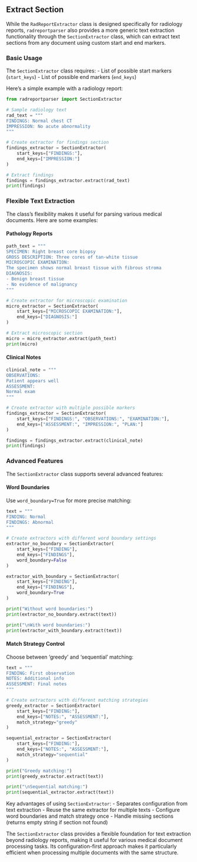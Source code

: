 ## Extract Section

While the `RadReportExtractor` class is designed specifically for radiology reports, `radreportparser` also provides a more generic text extraction functionality through the `SectionExtractor` class, which can extract text sections from any document using custom start and end markers.

### Basic Usage

The `SectionExtractor` class requires:
- List of possible start markers (`start_keys`)
- List of possible end markers (`end_keys`)

Here's a simple example with a radiology report:

```python
from radreportparser import SectionExtractor

# Sample radiology text
rad_text = """
FINDINGS: Normal chest CT
IMPRESSION: No acute abnormality
"""

# Create extractor for findings section
findings_extractor = SectionExtractor(
    start_keys=["FINDINGS:"],
    end_keys=["IMPRESSION:"]
)

# Extract findings
findings = findings_extractor.extract(rad_text)
print(findings)
```

### Flexible Text Extraction

The class's flexibility makes it useful for parsing various medical documents. Here are some examples:

#### Pathology Reports

```python
path_text = """
SPECIMEN: Right breast core biopsy
GROSS DESCRIPTION: Three cores of tan-white tissue
MICROSCOPIC EXAMINATION: 
The specimen shows normal breast tissue with fibrous stroma
DIAGNOSIS:
- Benign breast tissue
- No evidence of malignancy
"""

# Create extractor for microscopic examination
micro_extractor = SectionExtractor(
    start_keys=["MICROSCOPIC EXAMINATION:"],
    end_keys=["DIAGNOSIS:"]
)

# Extract microscopic section
micro = micro_extractor.extract(path_text)
print(micro)
```

#### Clinical Notes

```python
clinical_note = """
OBSERVATIONS:
Patient appears well
ASSESSMENT:
Normal exam
"""

# Create extractor with multiple possible markers
findings_extractor = SectionExtractor(
    start_keys=["FINDINGS:", "OBSERVATIONS:", "EXAMINATION:"],
    end_keys=["ASSESSMENT:", "IMPRESSION:", "PLAN:"]
)

findings = findings_extractor.extract(clinical_note)
print(findings)
```

### Advanced Features

The `SectionExtractor` class supports several advanced features:

#### Word Boundaries

Use `word_boundary=True` for more precise matching:

```python
text = """
FINDING: Normal
FINDINGS: Abnormal
"""

# Create extractors with different word boundary settings
extractor_no_boundary = SectionExtractor(
    start_keys=["FINDING"],
    end_keys=["FINDINGS"],
    word_boundary=False
)

extractor_with_boundary = SectionExtractor(
    start_keys=["FINDING"],
    end_keys=["FINDINGS"],
    word_boundary=True
)

print("Without word boundaries:")
print(extractor_no_boundary.extract(text))

print("\nWith word boundaries:")
print(extractor_with_boundary.extract(text))
```

#### Match Strategy Control

Choose between 'greedy' and 'sequential' matching:

```python
text = """
FINDING: First observation
NOTES: Additional info
ASSESSMENT: Final notes
"""

# Create extractors with different matching strategies
greedy_extractor = SectionExtractor(
    start_keys=["FINDING:"],
    end_keys=["NOTES:", "ASSESSMENT:"],
    match_strategy="greedy"
)

sequential_extractor = SectionExtractor(
    start_keys=["FINDING:"],
    end_keys=["NOTES:", "ASSESSMENT:"],
    match_strategy="sequential"
)

print("Greedy matching:")
print(greedy_extractor.extract(text))

print("\nSequential matching:")
print(sequential_extractor.extract(text))
```

::::{.callout-tip}
Key advantages of using `SectionExtractor`:
- Separates configuration from text extraction
- Reuse the same extractor for multiple texts
- Configure word boundaries and match strategy once
- Handle missing sections (returns empty string if section not found)
::::

The `SectionExtractor` class provides a flexible foundation for text extraction beyond radiology reports, making it useful for various medical document processing tasks. Its configuration-first approach makes it particularly efficient when processing multiple documents with the same structure.